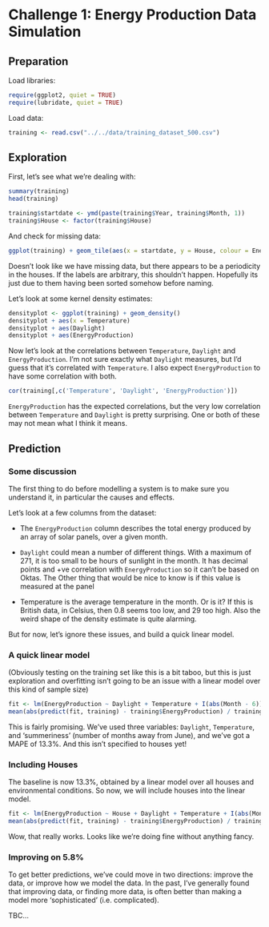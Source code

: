 Challenge 1: Energy Production Data Simulation
========================================================

Preparation
--------------------------------------------------------
Load libraries:
```r
require(ggplot2, quiet = TRUE)
require(lubridate, quiet = TRUE)
```

Load data:
```r
training <- read.csv("../../data/training_dataset_500.csv")
```

Exploration
--------------------------------------------------------
First, let's see what we're dealing with:
```r
summary(training)
head(training)
```

```r
training$startdate <- ymd(paste(training$Year, training$Month, 1))
training$House <- factor(training$House)
```

And check for missing data:
```r
ggplot(training) + geom_tile(aes(x = startdate, y = House, colour = EnergyProduction))
```
Doesn't look like we have missing data, but there appears to be a periodicity in the houses. If the labels are arbitrary, this shouldn't happen. Hopefully its just due to them having been sorted somehow before naming.

Let's look at some kernel density estimates:
```r
densityplot <- ggplot(training) + geom_density()
densityplot + aes(x = Temperature)
densityplot + aes(Daylight)
densityplot + aes(EnergyProduction)

```

Now let's look at the correlations between `Temperature`, `Daylight` and `EnergyProduction`. I'm not sure exactly what `Daylight` measures, but I'd guess that it's correlated with `Temperature`. I also expect `EnergyProduction` to have some correlation with both.
```r
cor(training[,c('Temperature', 'Daylight', 'EnergyProduction')])
```
`EnergyProduction` has the expected correlations, but the very low correlation between `Temperature` and `Daylight` is pretty surprising. One or both of these may not mean what I think it means. 

Prediction
-------------------------------------------------------
### Some discussion
The first thing to do before modelling a system is to make sure you understand it, in particular the causes and effects. 

Let's look at a few columns from the dataset:

- The `EnergyProduction` column describes the total energy produced by an array of solar panels, over a given month.

- `Daylight` could mean a number of different things. With a maximum of 271, it is too small to be hours of sunlight in the month. It has decimal points and +ve correlation with `EnergyProduction` so it can't be based on Oktas. The Other thing that would be nice to know is if this value is measured at the panel

- Temperature is the average temperature in the month. Or is it? If this is British data, in Celsius, then 0.8 seems too low, and 29 too high. Also the weird shape of the density estimate is quite alarming.

But for now, let's ignore these issues, and build a quick linear model.

### A quick linear model

(Obviously testing on the training set like this is a bit taboo, but this is just exploration and overfitting isn't going to be an issue with a linear model over this kind of sample size)
```r
fit <- lm(EnergyProduction ~ Daylight + Temperature + I(abs(Month - 6)), data = training)
mean(abs(predict(fit, training) - training$EnergyProduction) / training$EnergyProduction)
```
This is fairly promising. We've used three variables: `Daylight`, `Temperature`, and 'summeriness' (number of months away from June), and we've got a MAPE of 13.3%. And this isn't specified to houses yet!

### Including Houses
The baseline is now 13.3%, obtained by a linear model over all houses and environmental conditions. So now, we will include houses into the linear model.
```r
fit <- lm(EnergyProduction ~ House + Daylight + Temperature + I(abs(Month - 6)), data = training)
mean(abs(predict(fit, training) - training$EnergyProduction) / training$EnergyProduction)
```
Wow, that really works. Looks like we're doing fine without anything fancy.

### Improving on 5.8%
To get better predictions, we've could move in two directions: improve the data, or improve how we model the data. In the past, I've generally found that improving data, or finding more data, is often better than making a model more 'sophisticated' (i.e. complicated).

TBC...

